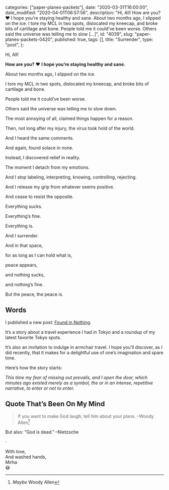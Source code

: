 
  categories: ["paper-planes-packets"],
  date: "2020-03-31T16:00:00",
  date_modified: "2020-04-01T06:57:56",
  description:
    "Hi, All! How are you? ❤️ I hope you’re staying healthy and sane. About two months ago, I slipped on the ice. I tore my MCL in two spots, dislocated my kneecap, and broke bits of cartilage and bone. People told me it could’ve been worse. Others said the universe was telling me to slow […]",
  id: "4039",
  slug: "paper-planes-packets-0420",
  published: true,
  tags: [],
  title: "Surrender",
  type: "post",
};


Hi, All!

**How are you?** ❤️ **I hope you’re staying healthy and sane.**

About two months ago, I slipped on the ice.

I tore my MCL in two spots, dislocated my kneecap, and broke bits of cartilage and bone.

People told me it could’ve been worse.

Others said the universe was telling me to slow down.

The most annoying of all, claimed things happen for a reason.

Then, not long after my injury, the virus took hold of the world.

And I heard the same comments.

And again, found solace in none.

Instead, I discovered relief in reality.

The moment I detach from my emotions.

And I stop labeling, interpreting, knowing, controlling, rejecting.

And I release my grip from whatever seems positive.

And cease to resist the opposite.

Everything sucks.

Everything’s fine.

Everything is.

And I surrender.

And in that space,

for as long as I can hold what is,

peace appears,

and nothing sucks,

and nothing’s fine.

But the peace, the peace is.

## Words

I published a new post: [Found in Nothing](/posts/found-in-nothing/).

It’s a story about a travel experience I had in Tokyo and a roundup of my latest favorite Tokyo spots.

It’s also an invitation to indulge in armchair travel. I hope you’ll discover, as I did recently, that it makes for a delightful use of one’s imagination and spare time.

Here’s how the story starts:

_This time my fear of missing out prevails, and I open the door, which minutes ago existed merely as a symbol, the or in an intense, repetitive narrative, to enter or not to enter._

## Quote That’s Been On My Mind

> If you want to make God laugh, tell him about your plans. –Woody Allen[^1]

But also: “God is dead.” –Nietzsche

·

With love,\
And washed hands,\
Mirha\
😷

[^1]: _Maybe_ Woody Allen
